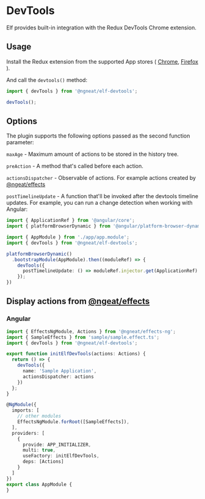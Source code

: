 # DevTools

Elf provides built-in integration with the Redux DevTools Chrome extension.

## Usage

Install the Redux extension from the supported App stores ( [Chrome](https://chrome.google.com/webstore/detail/redux-devtools/lmhkpmbekcpmknklioeibfkpmmfibljd?hl=en), [Firefox](https://addons.mozilla.org/en-US/firefox/addon/reduxdevtools/) ).

And call the `devtools()` method:

```ts
import { devTools } from '@ngneat/elf-devtools';

devTools();
```

## Options

The plugin supports the following options passed as the second function parameter:

`maxAge` - Maximum amount of actions to be stored in the history tree.

`preAction` - A method that's called before each action.

`actionsDispatcher` - Observable of actions. For example actions created by [@ngeat/effects](https://github.com/ngneat/effects)

`postTimelineUpdate` - A function that'll be invoked after the devtools timeline updates. For example, you can run a change detection when working with Angular:

```ts
import { ApplicationRef } from '@angular/core';
import { platformBrowserDynamic } from '@angular/platform-browser-dynamic';

import { AppModule } from './app/app.module';
import { devTools } from '@ngneat/elf-devtools';

platformBrowserDynamic()
  .bootstrapModule(AppModule).then((moduleRef) => {
    devTools({
      postTimelineUpdate: () => moduleRef.injector.get(ApplicationRef).tick()
    });
})
```
## Display actions from [@ngeat/effects](https://github.com/ngneat/effects)

### Angular

```ts
import { EffectsNgModule, Actions } from '@ngneat/effects-ng';
import { SampleEffects } from 'sample/sample.effect.ts';
import { devTools } from '@ngneat/elf-devtools';

export function initElfDevTools(actions: Actions) {
  return () => {
    devTools({
      name: 'Sample Application',
      actionsDispatcher: actions
    })
  };
}

@NgModule({
  imports: [
    // other modules
    EffectsNgModule.forRoot([SampleEffects]),
  ],
  providers: [
    {
      provide: APP_INITIALIZER,
      multi: true,
      useFactory: initElfDevTools,
      deps: [Actions]
    }
  ]
})
export class AppModule {
}
```